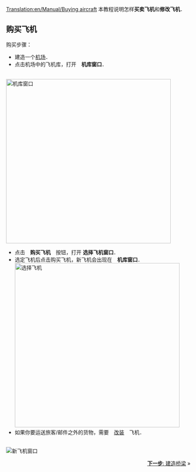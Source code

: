 [[Translation:en/Manual/Buying aircraft]]
{{zh/教程}}
本教程说明怎样'''买卖飞机'''和'''修改飞机'''．

== 购买飞机 ==
购买步骤：
* 建造一个[[zh/Manual/教程/建造机场|机场]]．
* 点击机场中的飞机库，打开　'''机库窗口'''．
<br/>[[File:en/Step1aircraft.png|none|thumb|450px|机库窗口]]
* 点击　'''购买飞机'''　按钮，打开 '''选择飞机窗口'''．
* 选定飞机后点击购买飞机，新飞机会出现在　'''机库窗口'''．<br/>[[File:en/Step3aircraft.png|none|thumb|450px|选择飞机]]
* 如果你要运送旅客/邮件之外的货物，需要　[[zh/Manual/教程/运输工具改装|改装]]　飞机．
<br/>[[File:en/Step4aircraft.png|none|frame|新飞机窗口]]

<span style="float: right">[[zh/Manual/教程/建造桥梁|'''下一步''': 建造桥梁]] &raquo;</span>